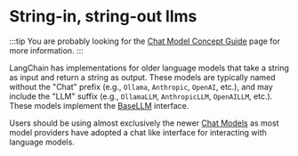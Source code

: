 # String-in, string-out llms

:::tip
You are probably looking for the [Chat Model Concept Guide](/docs/concepts/chat_models) page for more information.
:::

LangChain has implementations for older language models that take a string as input and return a string as output. These models are typically named without the "Chat" prefix (e.g., `Ollama`, `Anthropic`, `OpenAI`, etc.), and may include the "LLM" suffix (e.g., `OllamaLLM`, `AnthropicLLM`, `OpenAILLM`, etc.). These models implement the [BaseLLM](https://api.js.langchain.com/classes/_langchain_core.language_models_llms.BaseLLM.html) interface.

Users should be using almost exclusively the newer [Chat Models](/docs/concepts/chat_models) as most
model providers have adopted a chat like interface for interacting with language models.
